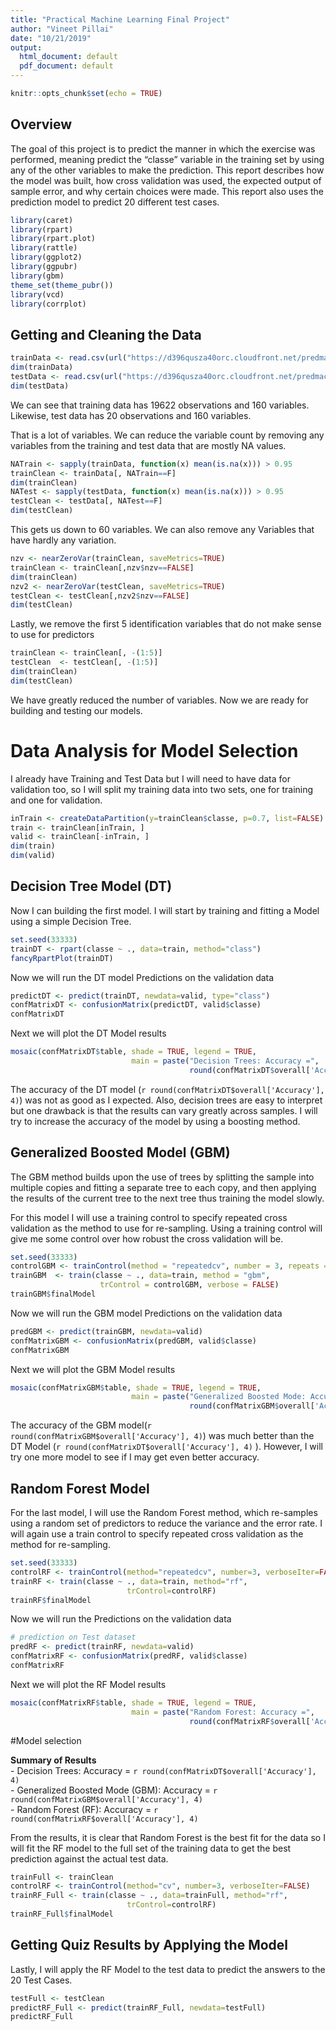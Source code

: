 ---
title: "Practical Machine Learning Final Project"
author: "Vineet Pillai"
date: "10/21/2019"
output:
  html_document: default
  pdf_document: default
---
```{r setup, include=FALSE}
knitr::opts_chunk$set(echo = TRUE)
```

## Overview

The goal of this project is to predict the manner in which the exercise was performed, meaning predict the "classe" variable in the training set by using any of the other variables to make the prediction. This report describes how the model was built, how cross validation was used,  the expected output of sample error, and why certain choices were made. This report also uses the prediction model to predict 20 different test cases.


```{r get_libraries, echo=TRUE, message=FALSE, warning=FALSE}
library(caret)
library(rpart)
library(rpart.plot)
library(rattle)
library(ggplot2)
library(ggpubr)
library(gbm)
theme_set(theme_pubr())
library(vcd)
library(corrplot)
```

## Getting and Cleaning the Data

```{r get_data, echo=TRUE}
trainData <- read.csv(url("https://d396qusza40orc.cloudfront.net/predmachlearn/pml-training.csv"),header=TRUE,na.strings=c("NA","#DIV/0!",""))
dim(trainData)
testData <- read.csv(url("https://d396qusza40orc.cloudfront.net/predmachlearn/pml-testing.csv"),header=TRUE,na.strings=c("NA","#DIV/0!",""))
dim(testData)
```
We can see that training data has 19622 observations and 160 variables. Likewise, test data has 20 observations and 160 variables. 

That is a lot of variables. We can reduce the variable count by removing any variables from the training and test data that are mostly NA values. 
```{r remove_na, echo=TRUE}
NATrain <- sapply(trainData, function(x) mean(is.na(x))) > 0.95
trainClean <- trainData[, NATrain==F]
dim(trainClean)
NATest <- sapply(testData, function(x) mean(is.na(x))) > 0.95
testClean <- testData[, NATest==F]
dim(testClean)
```
This gets us down to 60 variables. We can also remove any Variables that have hardly any variation. 
```{r remove_low_var, echo=TRUE}
nzv <- nearZeroVar(trainClean, saveMetrics=TRUE)
trainClean <- trainClean[,nzv$nzv==FALSE]
dim(trainClean)
nzv2 <- nearZeroVar(testClean, saveMetrics=TRUE)
testClean <- testClean[,nzv2$nzv==FALSE]
dim(testClean)
```

Lastly, we remove the first 5 identification variables that do not make sense to use for predictors

```{r}
trainClean <- trainClean[, -(1:5)]
testClean  <- testClean[, -(1:5)]
dim(trainClean)
dim(testClean)
```
We have greatly reduced the number of variables. Now we are ready for building and testing our models. 

# Data Analysis for Model Selection

I already have Training and Test Data but I will need to have data for validation too, so I will split my training data into two sets, one for training and one for validation.

```{r split_train_data, echo=TRUE}
inTrain <- createDataPartition(y=trainClean$classe, p=0.7, list=FALSE)
train <- trainClean[inTrain, ]
valid <- trainClean[-inTrain, ]
dim(train)
dim(valid)
```
## Decision Tree Model (DT)
Now I can building the first model. I will start by training and fitting a Model using a simple Decision Tree.  

```{r train_DT, echo=TRUE}
set.seed(33333)
trainDT <- rpart(classe ~ ., data=train, method="class")
fancyRpartPlot(trainDT)
```


Now we will run the DT model Predictions on the validation data
```{r}
predictDT <- predict(trainDT, newdata=valid, type="class")
confMatrixDT <- confusionMatrix(predictDT, valid$classe)
confMatrixDT
```
Next we will plot the DT Model results
```{r plot_DT, echo=TRUE}
mosaic(confMatrixDT$table, shade = TRUE, legend = TRUE,
                           main = paste("Decision Trees: Accuracy =",
                                        round(confMatrixDT$overall['Accuracy'], 4)))
```

The accuracy of the DT model (`r round(confMatrixDT$overall['Accuracy'], 4)`)  was not as good as I expected. Also, decision trees are easy to interpret but one drawback is that the results can vary greatly across samples. I will try to increase the accuracy of the model by using a boosting method. 

## Generalized Boosted Model (GBM)

The GBM method builds upon the use of trees by splitting the sample into multiple copies and fitting a separate tree to each copy, and then applying the results of the current tree to the next tree thus training the model slowly. 

For this model I will use a training control to specify repeated cross validation as the method to use for re-sampling. Using a training control will give me some control over how robust the cross validation will be. 
```{r fit_gbm, echo=TRUE}
set.seed(33333)
controlGBM <- trainControl(method = "repeatedcv", number = 3, repeats = 1)
trainGBM  <- train(classe ~ ., data=train, method = "gbm",
                    trControl = controlGBM, verbose = FALSE)
trainGBM$finalModel
```

Now we will run the GBM model Predictions on the validation data

```{r predict_GBM, echo=TRUE}
predGBM <- predict(trainGBM, newdata=valid)
confMatrixGBM <- confusionMatrix(predGBM, valid$classe)
confMatrixGBM
```
Next we will plot the GBM Model results
```{r plot_gbm, echo=TRUE}
mosaic(confMatrixGBM$table, shade = TRUE, legend = TRUE,
                           main = paste("Generalized Boosted Mode: Accuracy =",
                                        round(confMatrixGBM$overall['Accuracy'], 4)))
```

The accuracy of the GBM model(`r round(confMatrixGBM$overall['Accuracy'], 4)`) was much better than the DT Model (`r round(confMatrixDT$overall['Accuracy'], 4)` ). However, I will try one more model to see if I may get even better accuracy. 

## Random Forest Model
For the last model, I will use the Random Forest method, which re-samples using a random set of predictors to reduce the variance and the error rate. I will again use a train control to specify repeated cross validation as the method for re-sampling.
```{r fit_random_forest, echo=TRUE}
set.seed(33333)
controlRF <- trainControl(method="repeatedcv", number=3, verboseIter=FALSE)
trainRF <- train(classe ~ ., data=train, method="rf",
                          trControl=controlRF)
trainRF$finalModel
```
Now we will run the Predictions on the validation data

```{r predict_valid, echo=TRUE}
# prediction on Test dataset
predRF <- predict(trainRF, newdata=valid)
confMatrixRF <- confusionMatrix(predRF, valid$classe)
confMatrixRF
```
Next we will plot the RF Model results
```{r plot_rf, echo=TRUE}
mosaic(confMatrixRF$table, shade = TRUE, legend = TRUE,
                           main = paste("Random Forest: Accuracy =",
                                        round(confMatrixRF$overall['Accuracy'], 4))) 
```


#Model selection

**Summary of Results**  
- Decision Trees: Accuracy = `r round(confMatrixDT$overall['Accuracy'], 4)`   
- Generalized Boosted Mode (GBM): Accuracy = `r round(confMatrixGBM$overall['Accuracy'], 4)`  
- Random Forest (RF): Accuracy = `r round(confMatrixRF$overall['Accuracy'], 4)`  

From the results, it is clear that Random Forest is the best fit for the data so I will fit the RF model to the full set of the training data to get the best prediction against the actual test data. 
```{r}
trainFull <- trainClean
controlRF <- trainControl(method="cv", number=3, verboseIter=FALSE)
trainRF_Full <- train(classe ~ ., data=trainFull, method="rf",
                          trControl=controlRF)
trainRF_Full$finalModel
```
## Getting Quiz Results by Applying the Model

Lastly, I will apply the RF Model to the test data to predict the answers to the 20 Test Cases. 

```{r}
testFull <- testClean
predictRF_Full <- predict(trainRF_Full, newdata=testFull)
predictRF_Full
```
